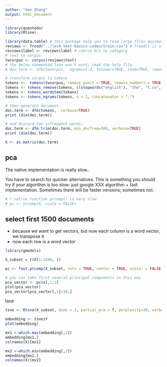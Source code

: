```yaml
---
author: "Han Zhang"
output: html_document
---
```


```r
library(quanteda)
library(Rtsne)

library(data.table) # this package help you to read large files quicker
reviews <- fread("../lec4-text-basics-codes/train.csv") # fread() is a function in data.table
reviews$label <- reviews$label # coerce 0/1 to category
# text to corpus
twcorpus <- corpus(reviews$text)
# the below commented lien won't work; read the help file
# doc.term <- dfm(twcorpus,  ngrams=1:3, tolower=TRUE, stem=TRUE, remove_punct = TRUE, remove_url=TRUE,  verbose=TRUE, remove=c(stopwords("english"), "the", "t.co", "https", "rt", "amp", "http", "t.c", "can", "u", "<", ">", "br"))

# transform corpus to tokens
tokens <-  tokens(twcorpus, remove_punct = TRUE, remove_numbers = TRUE, remove_symbols = TRUE, remove_url = TRUE)
tokens <- tokens_remove(tokens, c(stopwords("english"), "the", "t.co", "https", "rt", "amp", "http", "t.c", "can", "u", "<", ">", "br", " ")) 
tokens <- tokens_wordstem(tokens)
tokens <- tokens_ngrams(tokens, n = 1, concatenator = ".")

# then generate document-
doc.term <- dfm(tokens,  verbose=TRUE)
print (dim(doc.term))

# and discard too infrequent words; 
doc.term <- dfm_trim(doc.term, min_docfreq=500, verbose=TRUE)
print (dim(doc.term))
```

```r
X <- as.matrix(doc.term)
```


## pca

The native implementation is really slow..

You have to search for quicker alternatives. This is something you should try if your algorithm is too slow: just google XXX algorithm + fast implementation.
Sometimes there will be faster versions; sometimes not.


```r
# r native function prcomp() is very slow
# pc <- prcomp(X, scale = FALSE)
```


## select first 1500 documents
- because we want to get vectors, but now each column is a word vector, we transpose it
- now each row is a word vector
```r
library(gmodels)

X_subset = t(X[1:1500, ])

pc <- fast.prcomp(X_subset, retx = TRUE, center = TRUE, scale. = FALSE, tol = NULL)

```

```r
# you can take first several principal components in this way
pca_vector <- pc$x[,1:2]
plot(pca_vector)
pca_vector[pca_vector[,1]>30,]
```

tsne


```r
tsne <- Rtsne(X_subset, dims = 2, partial_pca = T, perplexity=30, verbose=TRUE, max_iter = 50)

embedding <- tsne$Y
plot(embedding)

mx1 <-which.max(embedding[,1])
embedding[mx1,]
colnames(X)[mx1]

mx2 <-which.min(embedding[,2])
embedding[mx2,]
colnames(X)[mx2]
```
